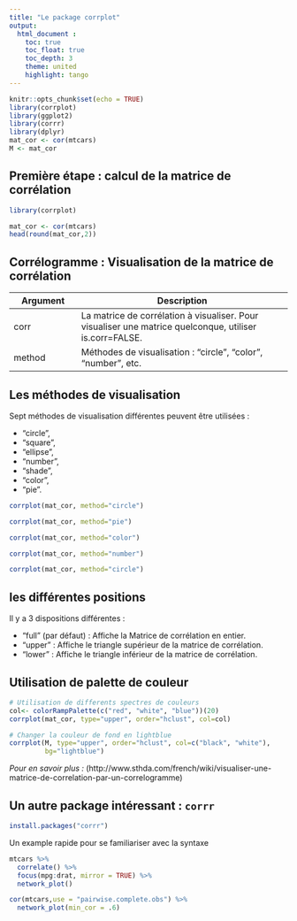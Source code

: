 ```yaml
---
title: "Le package corrplot"
output: 
  html_document :
    toc: true
    toc_float: true
    toc_depth: 3
    theme: united
    highlight: tango
---
```


```r
knitr::opts_chunk$set(echo = TRUE)
library(corrplot)
library(ggplot2)
library(corrr)
library(dplyr)
mat_cor <- cor(mtcars)
M <- mat_cor
```

## Premi&egrave;re &eacute;tape : calcul de la matrice de corr&eacute;lation

```r
library(corrplot)
```

```r
mat_cor <- cor(mtcars)
head(round(mat_cor,2))
```

## Corr&eacute;logramme : Visualisation de la matrice de corr&eacute;lation


Argument      | Description
------------- | ----------------------------------------
corr          | La matrice de corr&eacute;lation &agrave; visualiser. Pour visualiser une matrice quelconque, utiliser is.corr=FALSE.
method        | M&eacute;thodes de visualisation : “circle”, “color”, “number”, etc.

## Les méthodes de visualisation

Sept m&eacute;thodes de visualisation diff&eacute;rentes peuvent &ecirc;tre utilis&eacute;es :    

- "circle",   
- "square",   
- "ellipse",   
- "number",   
- "shade",    
- "color",    
- "pie".

```r
corrplot(mat_cor, method="circle")
```

```r
corrplot(mat_cor, method="pie")
```


```r
corrplot(mat_cor, method="color")
```

```r
corrplot(mat_cor, method="number")
```

```r
corrplot(mat_cor, method="circle")
```

## les diff&eacute;rentes positions

Il y a 3 dispositions différentes :   

- "full" (par d&eacute;faut) : Affiche la Matrice de corr&eacute;lation en entier.   
- "upper" : Affiche le triangle sup&eacute;rieur de la matrice de corr&eacute;lation.    
- "lower" : Affiche le triangle inf&eacute;rieur de la matrice de corr&eacute;lation.   


## Utilisation de palette de couleur

```r
# Utilisation de differents spectres de couleurs
col<- colorRampPalette(c("red", "white", "blue"))(20)
corrplot(mat_cor, type="upper", order="hclust", col=col)
```


```r
# Changer la couleur de fond en lightblue
corrplot(M, type="upper", order="hclust", col=c("black", "white"),
         bg="lightblue")
```




*Pour en savoir plus  :* (http://www.sthda.com/french/wiki/visualiser-une-matrice-de-correlation-par-un-correlogramme)


## Un autre package int&eacute;ressant : `corrr`  

```r

install.packages("corrr")

```

Un example rapide pour se familiariser avec la syntaxe

```r
mtcars %>% 
  correlate() %>% 
  focus(mpg:drat, mirror = TRUE) %>% 
  network_plot()
```  


```r

cor(mtcars,use = "pairwise.complete.obs") %>% 
  network_plot(min_cor = .6)
```